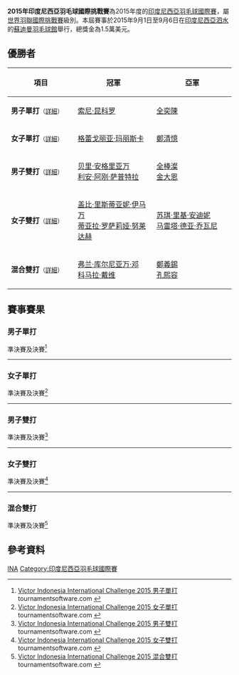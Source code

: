 {{noteTA|G1=Badminton}}
{{infobox badminton event
|name           = 2015年印度尼西亞羽毛球國際挑戰賽
|image          = 
|size           = 
|caption        =
|dates          = 2015年9月1日－9月6日
|number_edition = 
|level          = 4A
|prize_money    = 1.5萬美元
|location       = {{INA}}[[泗水_(印度尼西亞)|泗水]]
|venue          = 蘇迪曼羽毛球館
|previous       = 2014年印度尼西亞羽毛球國際挑戰賽 
|next           = 2016年印度尼西亞羽毛球國際挑戰賽
}}
'''2015年印度尼西亞羽毛球國際挑戰賽'''為2015年度的[[印度尼西亞羽毛球國際賽|印度尼西亞羽毛球國際賽]]，屬[[世界羽聯國際挑戰賽|世界羽聯國際挑戰賽]]級別。本屆賽事於2015年9月1日至9月6日在[[印度尼西亞|印度尼西亞]][[泗水_(印尼)|泗水]]的[[蘇迪曼羽毛球館|蘇迪曼羽毛球館]]舉行，總獎金為1.5萬美元。

== 優勝者 ==
{| class=wikitable style="font-size:small"
!width="200"|項目
!width="250"|冠軍
!width="250"|亞軍
|-
|'''男子單打'''<small>（[[#男子單打|詳細]]）</small>
|{{flagicon|INA}} [[索尼·昆科罗|索尼·昆科罗]]
|{{flagicon|KOR}} [[全奕陳|全奕陳]]
|-
|'''女子單打'''<small>（[[#女子單打|詳細]]）</small>
|{{flagicon|INA}} [[格蕾戈丽亚·玛丽斯卡|格蕾戈丽亚·玛丽斯卡]]
|{{flagicon|MAS}} [[鄭清憶|鄭清憶]]
|-
|'''男子雙打'''<small>（[[#男子雙打|詳細]]）</small>
|{{flagicon|INA}} [[贝里·安格里亚万|贝里·安格里亚万]]<br/>{{flagicon|INA}} [[利安·阿刚·萨普特拉|利安·阿刚·萨普特拉]]
|{{flagicon|KOR}} [[全棒澯|全棒澯]]<br/>{{flagicon|KOR}} [[金大恩_(羽毛球運動員)|金大恩]]
|-
|'''女子雙打'''<small>（[[#女子雙打|詳細]]）</small>
|{{flagicon|INA}} [[盖比·里斯蒂亚妮·伊马万|盖比·里斯蒂亚妮·伊马万]]<br/>{{flagicon|INA}} [[蒂亚拉·罗萨莉娅·努莱达赫|蒂亚拉·罗萨莉娅·努莱达赫]]
|{{flagicon|INA}} [[苏琪·里基·安迪妮|苏琪·里基·安迪妮]]<br/>{{flagicon|INA}} [[马雷塔·德亚·乔瓦尼|马雷塔·德亚·乔瓦尼]]
|-
|'''混合雙打'''<small>（[[#混合雙打|詳細]]）</small>
|{{flagicon|INA}} [[弗兰·库尔尼亚万·邓|弗兰·库尔尼亚万·邓]]<br/>{{flagicon|INA}} [[科马拉·戴维|科马拉·戴维]]
|{{flagicon|KOR}} [[鄭義錫|鄭義錫]]<br/>{{flagicon|KOR}} [[孔熙容|孔熙容]]
|}

== 賽事賽果 ==
=== 男子單打 ===
;準決賽及決賽<ref name="MS">[http://bwf.tournamentsoftware.com/sport/draw.aspx?id=070544B7-FDE1-4643-BF84-6C7C5615FB8E&draw=1 Victor Indonesia International Challenge 2015 男子單打] tournamentsoftware.com {{en}}</ref>
{{4TeamBracket-Tennis3-v2
| team-width=200
| RD1-seed1=7
| RD1-team1={{flagicon|MAS}} [[蘇德智|蘇德智]]
| RD1-score1-1=18
| RD1-score1-2=18
| RD1-score1-3=
| RD1-seed2=8
| RD1-team2='''{{flagicon|INA}} [[索尼·昆科罗|索尼·昆科罗]]
| RD1-score2-1='''21
| RD1-score2-2='''21
| RD1-score2-3=

| RD1-seed3=
| RD1-team3={{flagicon|INA}} [[Reksy_Aureza_Megananda|Reksy Aureza Megananda]]
| RD1-score3-1=13
| RD1-score3-2=20
| RD1-score3-3=
| RD1-seed4=2
| RD1-team4='''{{flagicon|KOR}} [[全奕陳|全奕陳]]
| RD1-score4-1='''21
| RD1-score4-2='''22
| RD1-score4-3=

| RD2-seed1=8
| RD2-team1='''{{flagicon|INA}} [[索尼·昆科罗|索尼·昆科罗]]
| RD2-score1-1='''22
| RD2-score1-2='''21
| RD2-score1-3=
| RD2-seed2=2
| RD2-team2={{flagicon|KOR}} [[全奕陳|全奕陳]]
| RD2-score2-1=20
| RD2-score2-2=15
| RD2-score2-3=
}}
----

=== 女子單打 ===
;準決賽及決賽<ref name="WS">[http://bwf.tournamentsoftware.com/sport/draw.aspx?id=070544B7-FDE1-4643-BF84-6C7C5615FB8E&draw=3 Victor Indonesia International Challenge 2015 女子單打] tournamentsoftware.com {{en}}</ref>
{{4TeamBracket-Tennis3-v2
| team-width=200
| RD1-seed1=Q6
| RD1-team1={{flagicon|KOR}} [[金羅英_(1995年生羽毛球運動員)|金羅英]]
| RD1-score1-1=18
| RD1-score1-2=8
| RD1-score1-3=
| RD1-seed2=3
| RD1-team2='''{{flagicon|MAS}} [[鄭清憶|鄭清憶]]
| RD1-score2-1='''21
| RD1-score2-2='''21
| RD1-score2-3=

| RD1-seed3=
| RD1-team3={{flagicon|INA}} [[赫拉·德希·安娜·拉马瓦蒂|赫拉·德希·安娜·拉马瓦蒂]]
| RD1-score3-1='''21
| RD1-score3-2=17
| RD1-score3-3=17
| RD1-seed4=
| RD1-team4='''{{flagicon|INA}} [[格蕾戈丽亚·玛丽斯卡|格蕾戈丽亚·玛丽斯卡]]
| RD1-score4-1=15
| RD1-score4-2='''21
| RD1-score4-3='''21

| RD2-seed1=3
| RD2-team1={{flagicon|MAS}} [[鄭清憶|鄭清憶]]
| RD2-score1-1=15
| RD2-score1-2='''21
| RD2-score1-3=7
| RD2-seed2=
| RD2-team2='''{{flagicon|INA}} [[格蕾戈丽亚·玛丽斯卡|格蕾戈丽亚·玛丽斯卡]]
| RD2-score2-1='''21
| RD2-score2-2=15
| RD2-score2-3='''21
}}
----

=== 男子雙打 ===
;準決賽及決賽<ref name="MD">[http://bwf.tournamentsoftware.com/sport/draw.aspx?id=070544B7-FDE1-4643-BF84-6C7C5615FB8E&draw=5 Victor Indonesia International Challenge 2015 男子雙打] tournamentsoftware.com {{en}}</ref>
{{4TeamBracket-Tennis3-v2
| team-width=200
| RD1-seed1=
| RD1-team1={{flagicon|INA}} [[哈迪安托|哈迪安托]]<br/> {{flagicon|INA}} [[凯纳斯·阿迪·哈迪安托|凯纳斯·阿迪·哈迪安托]]
| RD1-score1-1='''21
| RD1-score1-2=15
| RD1-score1-3=14
| RD1-seed2=
| RD1-team2='''{{flagicon|KOR}} [[全棒澯|全棒澯]]<br/> {{flagicon|KOR}} [[金大恩_(羽毛球運動員)|金大恩]]
| RD1-score2-1=18
| RD1-score2-2='''21
| RD1-score2-3='''21

| RD1-seed3=4
| RD1-team3='''{{flagicon|INA}} [[贝里·安格里亚万|贝里·安格里亚万]]<br/> {{flagicon|INA}} [[利安·阿刚·萨普特拉|利安·阿刚·萨普特拉]]
| RD1-score3-1='''21
| RD1-score3-2='''21
| RD1-score3-3=
| RD1-seed4=8
| RD1-team4={{flagicon|NED}} [[鲁德·博世|鲁德·博世]]<br/> {{flagicon|TPE}} [[黃柏睿|黃柏睿]]
| RD1-score4-1=15
| RD1-score4-2=13
| RD1-score4-3=

| RD2-seed1=
| RD2-team1={{flagicon|KOR}} [[全棒澯|全棒澯]]<br/> {{flagicon|KOR}} [[金大恩_(羽毛球運動員)|金大恩]]
| RD2-score1-1='''21
| RD2-score1-2=19
| RD2-score1-3=15
| RD2-seed2=4
| RD2-team2='''{{flagicon|INA}} [[贝里·安格里亚万|贝里·安格里亚万]]<br/> {{flagicon|INA}} [[利安·阿刚·萨普特拉|利安·阿刚·萨普特拉]]
| RD2-score2-1=12
| RD2-score2-2='''21
| RD2-score2-3='''21
}}
----

=== 女子雙打 ===
;準決賽及決賽<ref name="WD">[http://bwf.tournamentsoftware.com/sport/draw.aspx?id=070544B7-FDE1-4643-BF84-6C7C5615FB8E&draw=7 Victor Indonesia International Challenge 2015 女子雙打] {{Wayback|url=http://bwf.tournamentsoftware.com/sport/draw.aspx?id=070544B7-FDE1-4643-BF84-6C7C5615FB8E&draw=7 |date=20191214172523 }} tournamentsoftware.com {{en}}</ref>
{{4TeamBracket-Tennis3-v2
| team-width=200
| RD1-seed1=6
| RD1-team1='''{{flagicon|INA}} [[盖比·里斯蒂亚妮·伊马万|盖比·里斯蒂亚妮·伊马万]]<br/> {{flagicon|INA}} [[蒂亚拉·罗萨莉娅·努莱达赫|蒂亚拉·罗萨莉娅·努莱达赫]]
| RD1-score1-1='''21
| RD1-score1-2='''21
| RD1-score1-3=
| RD1-seed2=8
| RD1-team2={{flagicon|THA}} [[查亚倪·查拉查兰|查亚倪·查拉查兰]]<br/> {{flagicon|THA}} [[帕泰玛斯·门翁|帕泰玛斯·门翁]]
| RD1-score2-1=13
| RD1-score2-2=13
| RD1-score2-3=

| RD1-seed3=4
| RD1-team3='''{{flagicon|INA}} [[苏琪·里基·安迪妮|苏琪·里基·安迪妮]]<br/> {{flagicon|INA}} [[马雷塔·德亚·乔瓦尼|马雷塔·德亚·乔瓦尼]]
| RD1-score3-1='''21
| RD1-score3-2='''21
| RD1-score3-3=
| RD1-seed4=2
| RD1-team4={{flagicon|INA}} [[黛安·菲特里亚尼|黛安·菲特里亚尼]]<br/> {{flagicon|INA}} [[娜达娅·美拉提|娜达娅·美拉提]]
| RD1-score4-1=12
| RD1-score4-2=19
| RD1-score4-3=

| RD2-seed1=6
| RD2-team1='''{{flagicon|INA}} [[盖比·里斯蒂亚妮·伊马万|盖比·里斯蒂亚妮·伊马万]]<br/> {{flagicon|INA}} [[蒂亚拉·罗萨莉娅·努莱达赫|蒂亚拉·罗萨莉娅·努莱达赫]]
| RD2-score1-1='''21
| RD2-score1-2='''21
| RD2-score1-3=
| RD2-seed2=4
| RD2-team2={{flagicon|INA}} [[苏琪·里基·安迪妮|苏琪·里基·安迪妮]]<br/> {{flagicon|INA}} [[马雷塔·德亚·乔瓦尼|马雷塔·德亚·乔瓦尼]]
| RD2-score2-1=17
| RD2-score2-2=14
| RD2-score2-3=
}}
----

=== 混合雙打 ===
;準決賽及決賽<ref name="XD">[http://bwf.tournamentsoftware.com/sport/draw.aspx?id=070544B7-FDE1-4643-BF84-6C7C5615FB8E&draw=9 Victor Indonesia International Challenge 2015 混合雙打] tournamentsoftware.com {{en}}</ref>
{{4TeamBracket-Tennis3-v2
| team-width=200
| RD1-seed1=Q7
| RD1-team1={{flagicon|INA}} [[泰迪·蘇里亞迪|泰迪·蘇里亞迪]]<br/> {{flagicon|INA}} [[里琳·阿米莉亚|里琳·阿米莉亚]]
| RD1-score1-1=17
| RD1-score1-2=12
| RD1-score1-3=
| RD1-seed2=Q6
| RD1-team2='''{{flagicon|KOR}} [[鄭義錫|鄭義錫]]<br/> {{flagicon|KOR}} [[孔熙容|孔熙容]]
| RD1-score2-1='''21
| RD1-score2-2='''21
| RD1-score2-3=

| RD1-seed3=3
| RD1-team3={{flagicon|INA}} [[阿尔弗兰·埃科·普拉塞特亚|阿尔弗兰·埃科·普拉塞特亚]]<br/> {{flagicon|INA}} [[安妮萨·绍菲卡|安妮萨·绍菲卡]]
| RD1-score3-1=19
| RD1-score3-2=17
| RD1-score3-3=
| RD1-seed4=2
| RD1-team4='''{{flagicon|INA}} [[弗兰·库尔尼亚万·邓|弗兰·库尔尼亚万·邓]]<br/> {{flagicon|INA}} [[科马拉·戴维|科马拉·戴维]]
| RD1-score4-1='''21
| RD1-score4-2='''21
| RD1-score4-3=

| RD2-seed1=Q6
| RD2-team1={{flagicon|KOR}} [[鄭義錫|鄭義錫]]<br/> {{flagicon|KOR}} [[孔熙容|孔熙容]]
| RD2-score1-1=12
| RD2-score1-2='''21
| RD2-score1-3=13
| RD2-seed2=2
| RD2-team2='''{{flagicon|INA}} [[弗兰·库尔尼亚万·邓|弗兰·库尔尼亚万·邓]]<br/> {{flagicon|INA}} [[科马拉·戴维|科马拉·戴维]]
| RD2-score2-1='''21
| RD2-score2-2=16
| RD2-score2-3='''21
}}

== 參考資料 ==
{{Reflist}}

[[Category:2015年世界羽聯國際挑戰賽|INA]]
[[Category:印度尼西亞羽毛球國際賽|Category:印度尼西亞羽毛球國際賽]]